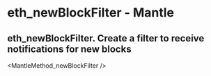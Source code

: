 # eth_newBlockFilter  - Mantle

## eth_newBlockFilter. Create a filter to receive notifications for new blocks


<MantleMethod_newBlockFilter />
